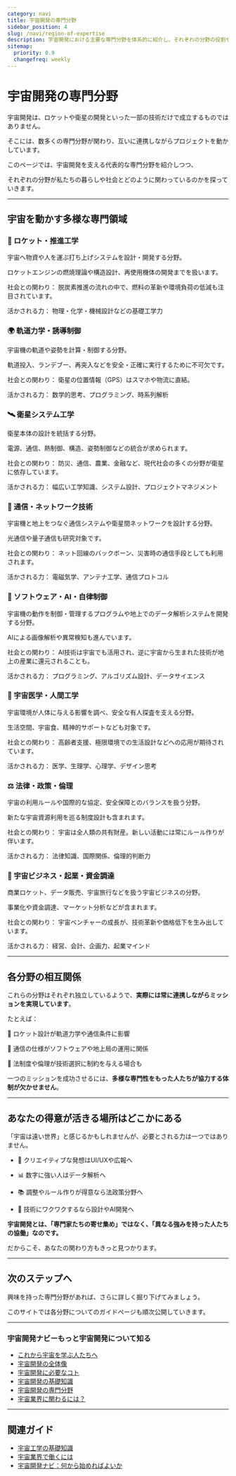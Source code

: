 ```yaml
---
category: navi
title: 宇宙開発の専門分野
sidebar_position: 4
slug: /navi/region-of-expertise
description: 宇宙開発における主要な専門分野を体系的に紹介し、それぞれの分野の役割や相互関係を俯瞰的に理解することを目指します。
sitemap:
  priority: 0.9
  changefreq: weekly
---
```



<Head>
  <script type="application/ld+json">
    {`{
      "@context": "https://schema.org",
      "@type": "DefinedTerm",
      "name": "宇宙開発の専門分野",
      "inDefinedTermSet": "https://www.space-portal.org",
      "termCode": "region-of-expertise",
      "description": "宇宙開発における主要な専門分野を体系的に紹介し、それぞれの分野の役割や相互関係を俯瞰的に理解することを目指します。",
      "url": "https://www.space-portal.org/docs/navi/region-of-expertise"
    }`}
  </script>
</Head>

# 宇宙開発の専門分野

宇宙開発は、ロケットや衛星の開発といった一部の技術だけで成立するものではありません。  

そこには、数多くの専門分野が関わり、互いに連携しながらプロジェクトを動かしています。  


このページでは、宇宙開発を支える代表的な専門分野を紹介しつつ、  

それぞれの分野が私たちの暮らしや社会とどのように関わっているのかを探っていきます。  

---

## 宇宙を動かす多様な専門領域

### 🚀 ロケット・推進工学

宇宙へ物資や人を運ぶ打ち上げシステムを設計・開発する分野。  

ロケットエンジンの燃焼理論や構造設計、再使用機体の開発までを扱います。  

社会との関わり： 脱炭素推進の流れの中で、燃料の革新や環境負荷の低減も注目されています。  

活かされる力： 物理・化学・機械設計などの基礎工学力  


### 🌍 軌道力学・誘導制御

宇宙機の軌道や姿勢を計算・制御する分野。  

軌道投入、ランデブー、再突入などを安全・正確に実行するために不可欠です。  

社会との関わり： 衛星の位置情報（GPS）はスマホや物流に直結。  

活かされる力： 数学的思考、プログラミング、時系列解析  


### 🛰 衛星システム工学

衛星本体の設計を統括する分野。  

電源、通信、熱制御、構造、姿勢制御などの統合が求められます。  

社会との関わり： 防災、通信、農業、金融など、現代社会の多くの分野が衛星に依存しています。  

活かされる力： 幅広い工学知識、システム設計、プロジェクトマネジメント  


### 📡 通信・ネットワーク技術

宇宙機と地上をつなぐ通信システムや衛星間ネットワークを設計する分野。  

光通信や量子通信も研究対象です。  

社会との関わり： ネット回線のバックボーン、災害時の通信手段としても利用されます。  

活かされる力： 電磁気学、アンテナ工学、通信プロトコル  


### 🧠 ソフトウェア・AI・自律制御  

宇宙機の動作を制御・管理するプログラムや地上でのデータ解析システムを開発する分野。  

AIによる画像解析や異常検知も進んでいます。  

社会との関わり： AI技術は宇宙でも活用され、逆に宇宙から生まれた技術が地上の産業に還元されることも。  

活かされる力： プログラミング、アルゴリズム設計、データサイエンス  


### 🧪 宇宙医学・人間工学

宇宙環境が人体に与える影響を調べ、安全な有人探査を支える分野。  

生活空間、宇宙食、精神的サポートなども対象です。  

社会との関わり： 高齢者支援、極限環境での生活設計などへの応用が期待されています。  

活かされる力： 医学、生理学、心理学、デザイン思考  


### ⚖ 法律・政策・倫理

宇宙の利用ルールや国際的な協定、安全保障とのバランスを扱う分野。  

新たな宇宙資源利用を巡る制度設計も含まれます。  

社会との関わり： 宇宙は全人類の共有財産。新しい活動には常にルール作りが伴います。  

活かされる力： 法律知識、国際関係、倫理的判断力  

### 💼 宇宙ビジネス・起業・資金調達

商業ロケット、データ販売、宇宙旅行などを扱う宇宙ビジネスの分野。  

事業化や資金調達、マーケット分析などが含まれます。  

社会との関わり： 宇宙ベンチャーの成長が、技術革新や価格低下を生み出しています。  

活かされる力： 経営、会計、企画力、起業マインド  

---

## 各分野の相互関係

これらの分野はそれぞれ独立しているようで、**実際には常に連携しながらミッションを実現しています**。  

たとえば：

🔄 ロケット設計が軌道力学や通信条件に影響  

📶 通信の仕様がソフトウェアや地上局の運用に関係  

🤝 法制度や倫理が技術選択に制約を与える場合も  

一つのミッションを成功させるには、**多様な専門性をもった人たちが協力する体制が欠かせません**。

---

## あなたの得意が活きる場所はどこかにある

「宇宙は遠い世界」と感じるかもしれませんが、必要とされる力は一つではありません。  

- 🎨 クリエイティブな発想はUI/UXや広報へ  

- 📊 数字に強い人はデータ解析へ  

- 📚 調整やルール作りが得意なら法政策分野へ  

- 🤖 技術にワクワクするなら設計やAI開発へ  

**宇宙開発とは、「専門家たちの寄せ集め」ではなく、「異なる強みを持った人たちの協働」なのです。**  

だからこそ、あなたの関わり方もきっと見つかります。  

---

## 次のステップへ

興味を持った専門分野があれば、さらに詳しく掘り下げてみましょう。  

このサイトでは各分野についてのガイドページも順次公開していきます。  

---

### 宇宙開発ナビーもっと宇宙開発について知る
- [これから宇宙を学ぶ人たちへ](/docs/navi/intro-to-space-dev)
- [宇宙開発の全体像](/docs/navi/space-dev-overview)
- [宇宙開発に必要なコト](/docs/navi/what-is-needed)
- [宇宙開発の基礎知識](/docs/navi/basic-knowledge)
- [宇宙開発の専門分野](/docs/navi/region-of-expertise)
- [宇宙業界に関わるには？](/docs/navi/how-to-commit)

---

## 関連ガイド

- [宇宙工学の基礎知識](/docs/navi/basic-knowledge)
- [宇宙業界で働くには](/docs/guide/how-to-work)
- [宇宙開発ナビ：何から始めればよいか](/docs/navi/intro-to-space-dev)
